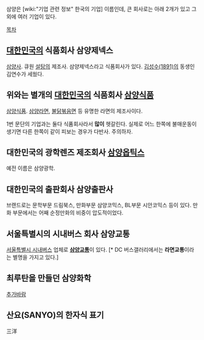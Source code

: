 삼양은 [wiki:"기업 관련 정보" 한국의 기업] 이름인데, 큰 회사로는 아래 2개가 있고 그 외에 여러 기업이 있다.

[[목차]]
== [[대한민국]]의 식품회사 삼양제넥스 ==
[[삼양사]]. 큐원 [[설탕]]의 제조사. 삼양제넥스라고 식품회사가 있다. [[김성수(1891)]]의 동생인 김연수가 세웠다.

== 위와는 별개의 [[대한민국]]의 식품회사 [[삼양식품]] ==
[[삼양식품]]. [[삼양라면]], [[불닭볶음면]] 등 유명한 라면의 제조사이다.

1번 문단의 기업과는 둘다 식품회사라서 '''많이''' 헷갈린다. 실제로 어느 한쪽에 불매운동이 생기면 다른 한쪽이 같이 피보는 경우가 다반사. 주의하자.

== 대한민국의 광학렌즈 제조회사 [[삼양옵틱스]] ==
예전 이름은 삼양광학.

== 대한민국의 출판회사 삼양출판사 ==
브랜드로는 문학부문 드림북스, 만화부문 삼양코믹스, BL부문 시안코믹스 등이 있다. 만화 부문에서는 어째 순정만화의 비중이 압도적이었다.

== 서울특별시의 시내버스 회사 삼양교통 ==
[[서울특별시 시내버스]] 업체로 '''[[삼양교통]]'''이 있다. [* DC 버스갤러리에서는 '''라면교통'''이라는 별명을 가지고 있다.]

== 최루탄을 만들던 '''삼양화학''' ==
[[추가바람]]

== 산요(SANYO)의 한자식 표기 ==
三洋
